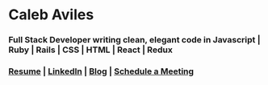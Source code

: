 # Caleb Aviles
### Full Stack Developer writing clean, elegant code in Javascript | Ruby | Rails | CSS | HTML | React | Redux
### [Resume](https://docs.google.com/document/d/1cQaPfbBERR3UlOHx42hqTjLsKEmrZTUhF_bVlKGhj9I/edit?usp=sharing) | [LinkedIn](https://www.linkedin.com/in/caleb-r/) | [Blog](https://medium.com/@earthctzn1) | [Schedule a Meeting](https://calendly.com/caleb-a)